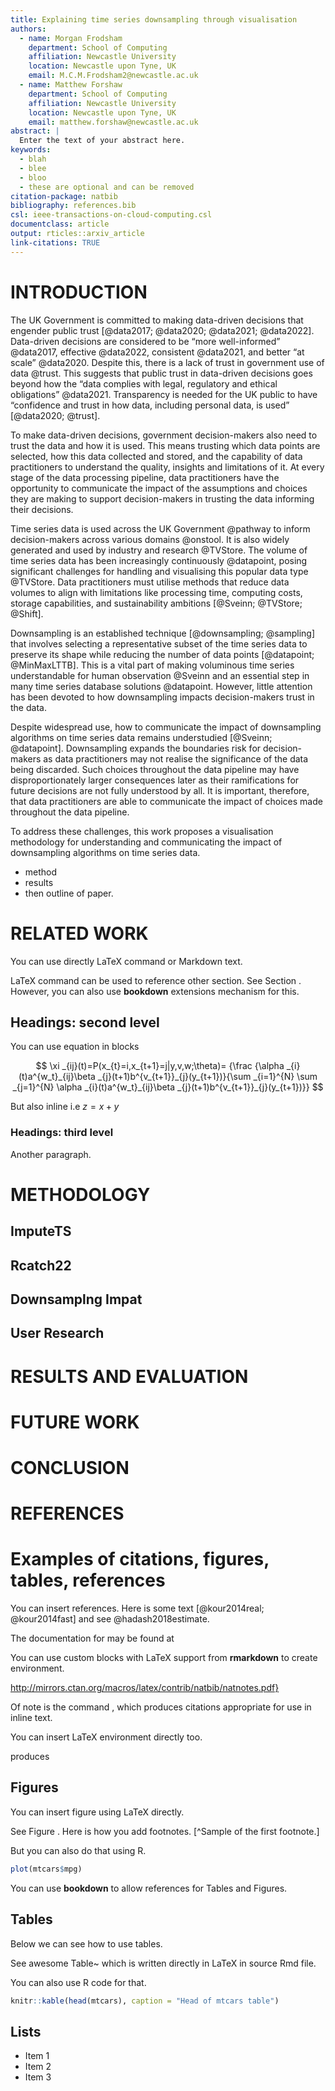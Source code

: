 ```yaml
---
title: Explaining time series downsampling through visualisation
authors:
  - name: Morgan Frodsham
    department: School of Computing
    affiliation: Newcastle University
    location: Newcastle upon Tyne, UK
    email: M.C.M.Frodsham2@newcastle.ac.uk
  - name: Matthew Forshaw
    department: School of Computing
    affiliation: Newcastle University
    location: Newcastle upon Tyne, UK
    email: matthew.forshaw@newcastle.ac.uk
abstract: |
  Enter the text of your abstract here.
keywords:
  - blah
  - blee
  - bloo
  - these are optional and can be removed
citation-package: natbib
bibliography: references.bib
csl: ieee-transactions-on-cloud-computing.csl
documentclass: article
output: rticles::arxiv_article
link-citations: TRUE
---
```


# INTRODUCTION

The UK Government is committed to making data-driven decisions that engender public trust [@data2017; @data2020; @data2021; @data2022]. Data-driven decisions are considered to be "more well-informed" @data2017, effective @data2022, consistent @data2021, and better "at scale" @data2020. Despite this, there is a lack of trust in government use of data @trust. This suggests that public trust in data-driven decisions goes beyond how the "data complies with legal, regulatory and ethical obligations" @data2021. Transparency is needed for the UK public to have "confidence and trust in how data, including personal data, is used" [@data2020; @trust]. 

To make data-driven decisions, government decision-makers also need to trust the data and how it is used. This means trusting which data points are selected, how this data collected and stored, and the capability of data practitioners to understand the quality, insights and limitations of it. At every stage of the data processing pipeline, data practitioners have the opportunity to communicate the impact of the assumptions and choices they are making to support decision-makers in trusting the data informing their decisions.

Time series data is used across the UK Government @pathway to inform decision-makers across various domains @onstool. It is also widely generated and used by industry and research @TVStore. The volume of time series data has been increasingly continuously @datapoint, posing significant challenges for handling and visualising this popular data type @TVStore. Data practitioners must utilise methods that reduce data volumes to align with limitations like processing time, computing costs, storage capabilities, and sustainability ambitions [@Sveinn; @TVStore; @Shift].  

Downsampling is an established technique [@downsampling; @sampling] that involves selecting a representative subset of the time series data to preserve its shape while reducing the number of data points [@datapoint; @MinMaxLTTB]. This is a vital part of making voluminous time series understandable for human observation @Sveinn and an essential step in many time series database solutions @datapoint. However, little attention has been devoted to how downsampling impacts decision-makers trust in the data.

Despite widespread use, how to communicate the impact of downsampling algorithms on time series data remains understudied [@Sveinn; @datapoint]. Downsampling expands the boundaries risk for decision-makers as data practitioners may not realise the significance of the data being discarded. Such choices throughout the data pipeline may have disproportionately larger consequences later as their ramifications for future decisions are not fully understood by all. It is important, therefore, that data practitioners are able to communicate the impact of choices made throughout the data pipeline.

To address these challenges, this work proposes a visualisation methodology for understanding and communicating the impact of downsampling algorithms on time series data. 

- method
- results 
- then outline of paper.

# RELATED WORK
\label{sec:headings}






You can use directly LaTeX command or Markdown text. 

LaTeX command can be used to reference other section. See Section \ref{sec:headings}.
However, you can also use **bookdown** extensions mechanism for this.

## Headings: second level

You can use equation in blocks

$$
\xi _{ij}(t)=P(x_{t}=i,x_{t+1}=j|y,v,w;\theta)= {\frac {\alpha _{i}(t)a^{w_t}_{ij}\beta _{j}(t+1)b^{v_{t+1}}_{j}(y_{t+1})}{\sum _{i=1}^{N} \sum _{j=1}^{N} \alpha _{i}(t)a^{w_t}_{ij}\beta _{j}(t+1)b^{v_{t+1}}_{j}(y_{t+1})}}
$$

But also inline i.e $z=x+y$

### Headings: third level

Another paragraph. 

# METHODOLOGY
\label{sec:headings}

## ImputeTS

## Rcatch22

## Downsamplng Impat

## User Research

# RESULTS AND EVALUATION 
\label{sec:headings}

# FUTURE WORK
\label{sec:headings}

# CONCLUSION
\label{sec:headings}

# REFERENCES
\label{sec:headings}


# Examples of citations, figures, tables, references
\label{sec:others}

You can insert references. Here is some text [@kour2014real; @kour2014fast] and see @hadash2018estimate.

The documentation for \verb+natbib+ may be found at

You can use custom blocks with LaTeX support from **rmarkdown** to create environment.

::: {.center latex=true}
  <http://mirrors.ctan.org/macros/latex/contrib/natbib/natnotes.pdf}>
:::

Of note is the command \verb+\citet+, which produces citations
appropriate for use in inline text.  

You can insert LaTeX environment directly too.

\begin{verbatim}
   \citet{hasselmo} investigated\dots
\end{verbatim}

produces

\begin{quote}
  Hasselmo, et al.\ (1995) investigated\dots
\end{quote}

\begin{center}
  \url{https://www.ctan.org/pkg/booktabs}
\end{center}


## Figures

You can insert figure using LaTeX directly. 

See Figure \ref{fig:fig1}. Here is how you add footnotes. [^Sample of the first footnote.]

\begin{figure}
  \centering
  \fbox{\rule[-.5cm]{4cm}{4cm} \rule[-.5cm]{4cm}{0cm}}
  \caption{Sample figure caption.}
  \label{fig:fig1}
\end{figure}

But you can also do that using R.

```r
plot(mtcars$mpg)
```

You can use **bookdown** to allow references for Tables and Figures.


## Tables

Below we can see how to use tables. 

See awesome Table~\ref{tab:table} which is written directly in LaTeX in source Rmd file.

\begin{table}
 \caption{Sample table title}
  \centering
  \begin{tabular}{lll}
    \toprule
    \multicolumn{2}{c}{Part}                   \\
    \cmidrule(r){1-2}
    Name     & Description     & Size ($\mu$m) \\
    \midrule
    Dendrite & Input terminal  & $\sim$100     \\
    Axon     & Output terminal & $\sim$10      \\
    Soma     & Cell body       & up to $10^6$  \\
    \bottomrule
  \end{tabular}
  \label{tab:table}
\end{table}

You can also use R code for that.

```r
knitr::kable(head(mtcars), caption = "Head of mtcars table")
```


## Lists

- Item 1
- Item 2 
- Item 3
